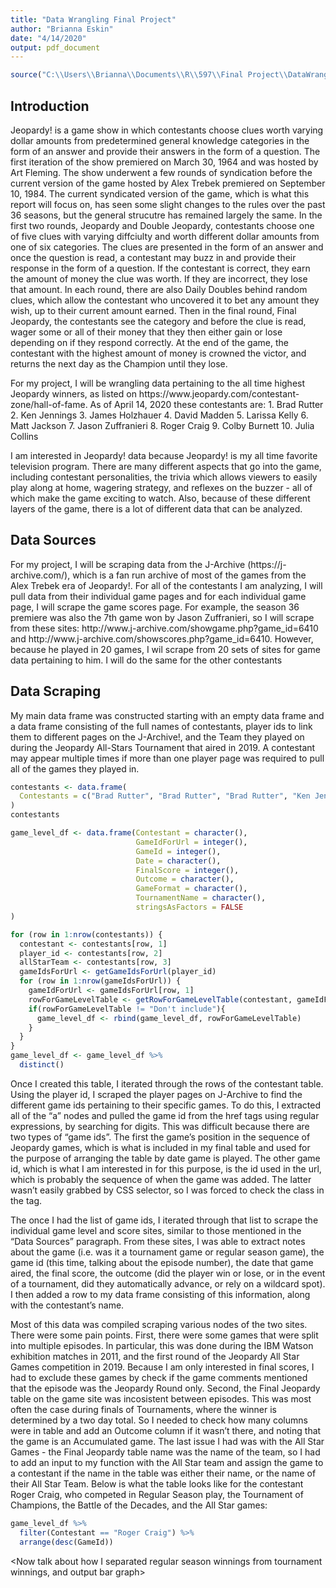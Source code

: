 ```yaml
---
title: "Data Wrangling Final Project"
author: "Brianna Eskin"
date: "4/14/2020"
output: pdf_document
---
```

```r
source("C:\\Users\\Brianna\\Documents\\R\\597\\Final Project\\DataWranglingProjectSpring2020\\functions.r")
```

## Introduction

Jeopardy! is a game show in which contestants choose clues worth varying dollar amounts from predetermined general knowledge categories in the form of an answer and provide their answers in the form of a question. The first iteration of the show premiered on March 30, 1964 and was hosted by Art Fleming. The show underwent a few rounds of syndication before the current version of the game hosted by Alex Trebek premiered on September 10, 1984. The current syndicated version of the game, which is what this report will focus on, has seen some slight changes to the rules over the past 36 seasons, but the general strucutre has remained largely the same. In the first two rounds, Jeopardy and Double Jeopardy, contestants choose one of five clues with varying diffciulty and worth different dollar amounts from one of six categories. The clues are presented in the form of an answer and once the question is read, a contestant may buzz in and provide their response in the form of a question. If the contestant is correct, they earn the amount of money the clue was worth. If they are incorrect, they lose that amount. In each round, there are also Daily Doubles behind random clues, which allow the contestant who uncovered it to bet any amount they wish, up to their current amount earned. Then in the final round, Final Jeopardy, the contestants see the category and before the clue is read, wager some or all of their money that they then either gain or lose depending on if they respond correctly. At the end of the game, the contestant with the highest amount of money is crowned the victor, and returns the next day as the Champion until they lose.

For my project, I will be wrangling data pertaining to the all time highest Jeopardy winners, as listed on https://www.jeopardy.com/contestant-zone/hall-of-fame. As of April 14, 2020 these contestants are:
1. Brad Rutter
2. Ken Jennings
3. James Holzhauer
4. David Madden
5. Larissa Kelly
6. Matt Jackson
7. Jason Zuffranieri
8. Roger Craig
9. Colby Burnett
10. Julia Collins

<Add here the different topics you end up discussing>

I am interested in Jeopardy! data because Jeopardy! is my all time favorite television program. There are many different aspects that go into the game, including contestant personalities, the trivia which allows viewers to easily play along at home, wagering strategy, and reflexes on the buzzer - all of which make the game exciting to watch. Also, because of these different layers of the game, there is a lot of different data that can be analyzed. 

## Data Sources

For my project, I will be scraping data from the J-Archive (https://j-archive.com/), which is a fan run archive of most of the games from the Alex Trebek era of Jeopardy!. For all of the contestants I am analyzing, I will pull data from their individual game pages and for each individual game page, I will scrape the game scores page. For example, the season 36 premiere was also the 7th game won by Jason Zuffranieri, so I will scrape from these sites: http://www.j-archive.com/showgame.php?game_id=6410 and http://www.j-archive.com/showscores.php?game_id=6410. However, because he played in 20 games, I wil scrape from 20 sets of sites for game data pertaining to him. I will do the same for the other contestants
<Add here other sites I end up scrpaing from>

## Data Scraping

My main data frame was constructed starting with an empty data frame and a data frame consisting of the full names of contestants, player ids to link them to different pages on the J-Archive!, and the Team they played on during the Jeopardy All-Stars Tournament that aired in 2019. A contestant may appear multiple times if more than one player page was required to pull all of the games they played in.

```r
contestants <- data.frame(
  Contestants = c("Brad Rutter", "Brad Rutter", "Brad Rutter", "Ken Jennings", "Ken Jennings", "James Holzhauer", "David Madden", "Larissa Kelly", "Larissa Kelly", "Matt Jackson", "Jason Zuffranieri", "Roger Craig", "Roger Craig", "Colby Burnett", "Colby Burnett", "Julia Collins"), playerIds = c(278, 622, 12536, 661, 12547, 12983, 1963, 4956, 12539, 10266, 12824, 6976, 12550, 8057, 12537, 9517), AllStarsTeam = c("Team Brad", "Team Brad", "Team Brad", "Team Ken", "Team Ken", "No Team", "Team Brad", "Team Brad", "Team Brad", "Team Ken", "No Team", "Team Austin", "Team Austin", "Team Colby", "Team Colby", "Team Julia"), stringsAsFactors = FALSE
)
contestants
```

```r
game_level_df <- data.frame(Contestant = character(),
                            GameIdForUrl = integer(),
                            GameId = integer(),
                            Date = character(),
                            FinalScore = integer(),
                            Outcome = character(),
                            GameFormat = character(), 
                            TournamentName = character(),
                            stringsAsFactors = FALSE
)

for (row in 1:nrow(contestants)) {
  contestant <- contestants[row, 1]
  player_id <- contestants[row, 2]
  allStarTeam <- contestants[row, 3]
  gameIdsForUrl <- getGameIdsForUrl(player_id)
  for (row in 1:nrow(gameIdsForUrl)) {
    gameIdForUrl <- gameIdsForUrl[row, 1]
    rowForGameLevelTable <- getRowForGameLevelTable(contestant, gameIdForUrl, allStarTeam)
    if(rowForGameLevelTable != "Don't include"){
      game_level_df <- rbind(game_level_df, rowForGameLevelTable)
    }
  }
}
game_level_df <- game_level_df %>%
  distinct()
```

Once I created this table, I iterated through the rows of the contestant table. Using the player id, I scraped the player pages on J-Archive to find the different game ids pertaining to their specific games. To do this, I extracted all of the "a" nodes and pulled the game id from the href tags using regular expressions, by searching for digits. This was difficult because there are two types of "game ids". The first the game's position in the sequence of Jeopardy games, which is what is included in my final table and used for the purpose of arranging the table by date game is played. The other game id, which is what I am interested in for this purpose, is the id used in the url, which is probably the sequence of when the game was added. The latter wasn't easily grabbed by CSS selector, so I was forced to check the class in the tag.

The once I had the list of game ids, I iterated through that list to scrape the individual game level and score sites, similar to those mentioned in the "Data Sources" paragraph. From these sites, I was able to extract notes about the game (i.e. was it a tournament game or regular season game), the game id (this time, talking about the episode number), the date that game aired, the final score, the outcome (did the player win or lose, or in the event of a tournament, did they automatically advance, or rely on a wildcard spot). I then added a row to my data frame consisting of this information, along with the contestant's name.

Most of this data was compiled scraping various nodes of the two sites. There were some pain points. First, there were some games that were split into multiple episodes. In particular, this was done during the IBM Watson exhibition matches in 2011, and the first round of the Jeopardy All Star Games competition in 2019. Because I am only interested in final scores, I had to exclude these games by check if the game comments mentioned that the episode was the Jeopardy Round only. Second, the Final Jeopardy table on the game site was incosistent between episodes. This was most often the case during finals of Tournaments, where the winner is determined by a two day total. So I needed to check how many columns were in table and add an Outcome column if it wasn't there, and noting that the game is an Accumulated game. The last issue I had was with the All Star Games - the Final Jeopardy table name was the name of the team, so I had to add an input to my function with the All Star team and assign the game to a contestant if the name in the table was either their name, or the name of their All Star Team. Below is what the table looks like for the contestant Roger Craig, who competed in Regular Season play, the Tournament of Champions, the Battle of the Decades, and the All Star games:

```r
game_level_df %>%
  filter(Contestant == "Roger Craig") %>%
  arrange(desc(GameId))
```

<Now talk about how I separated regular season winnings from tournament winnings, and output bar graph>

```r

```

